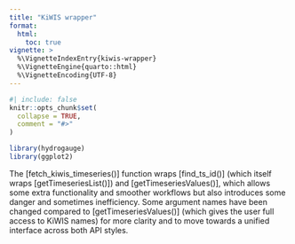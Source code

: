 ```yaml
---
title: "KiWIS wrapper"
format: 
  html:
    toc: true
vignette: >
  %\VignetteIndexEntry{kiwis-wrapper}
  %\VignetteEngine{quarto::html}
  %\VignetteEncoding{UTF-8}
---
```


```r
#| include: false
knitr::opts_chunk$set(
  collapse = TRUE,
  comment = "#>"
)
```

```r
library(hydrogauge)
library(ggplot2)
```

The [fetch_kiwis_timeseries()] function wraps [find_ts_id()] (which itself wraps [getTimeseriesList()]) and [getTimeseriesValues()], which allows some extra functionality and smoother workflows but also introduces some danger and sometimes inefficiency. Some argument names have been changed compared to [getTimeseriesValues()] (which gives the user full access to KiWIS names) for more clarity and to move towards a unified interface across both API styles.
